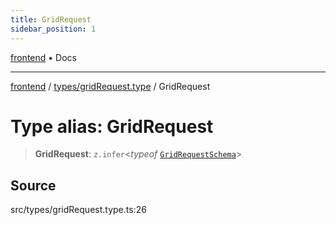 ```yaml
---
title: GridRequest
sidebar_position: 1
---
```


[frontend](../../..) • Docs

***

[frontend](../../..) / [types/gridRequest.type](..) / GridRequest

# Type alias: GridRequest

> **GridRequest**: `z.infer`\<*typeof* [`GridRequestSchema`](../variables/GridRequestSchema)\>

## Source

src/types/gridRequest.type.ts:26
